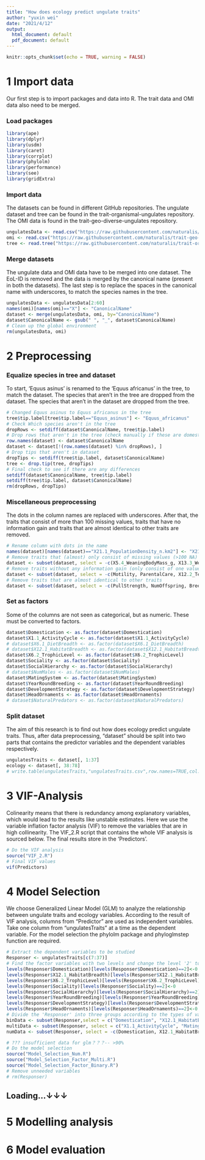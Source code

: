 ---
title: "How does ecology predict ungulate traits"
author: "yuxin wei"
date: "2021/4/12"
output: 
  html_document: default
  pdf_document: default
---
```{r setup, include=FALSE}
knitr::opts_chunk$set(echo = TRUE, warning = FALSE)
```

# 1 Import data
Our first step is to import packages and data into R. The trait data and OMI data also need to be merged.

### Load packages
```{r Load packages, message=FALSE}
library(ape)
library(dplyr)
library(usdm)
library(caret)
library(corrplot)
library(phylolm)
library(performance)
library(see)
library(gridExtra)
```

### Import data
The datasets can be found in different GitHub repositories. The ungulate
dataset and tree can be found in the trait-organismal-ungulates repository. 
The OMI data is found in the trait-geo-diverse-ungulates repository.
```{r import data}
ungulatesData <- read.csv("https://raw.githubusercontent.com/naturalis/trait-organismal-ungulates/master/data/CSV/ungulatesTraits.csv")
omi <- read.csv("https://raw.githubusercontent.com/naturalis/trait-geo-diverse-ungulates/master/results/OMI/niche_traits.csv")
tree <- read.tree("https://raw.githubusercontent.com/naturalis/trait-organismal-ungulates/master/data/phylogeny/ungulates.tree")
```

### Merge datasets
The ungulate data and OMI data have to be merged into one dataset. The EoL-ID is
removed and the data is merged by the canonical name (present in both the
datasets). The last step is to replace the spaces in the canonical name with
underscores, to match the species names in the tree.
```{r merge data}
ungulatesData <- ungulatesData[2:60]
names(omi)[names(omi)=="X"] <- "CanonicalName"
dataset <- merge(ungulatesData, omi, by="CanonicalName")
dataset$CanonicalName <- gsub(" ", "_", dataset$CanonicalName)
# Clean up the global environment 
rm(ungulatesData, omi)
```

# 2 Preprocessing
### Equalize species in tree and dataset
To start, 'Equus asinus' is renamed to the 'Equus africanus' in the tree, to
match the dataset. The species that aren't in the tree are dropped from the
dataset. The species that aren't in the dataset are dropped from the tree.
```{r check if names match between dataset and tree, results='hide'}
# Changed Equus asinus to Equus africanus in the tree 
tree$tip.label[tree$tip.label=="Equus_asinus"] <- "Equus_africanus"
# Check Which species aren't in the tree
dropRows <- setdiff(dataset$CanonicalName, tree$tip.label)
# Drop rows that aren't in the tree (check manually if these are domesticated)
row.names(dataset) <- dataset$CanonicalName
dataset <- dataset[!(row.names(dataset) %in% dropRows), ]
# Drop tips that aren't in dataset
dropTips <- setdiff(tree$tip.label, dataset$CanonicalName)
tree <- drop.tip(tree, dropTips)
# Final check to see if there are any differences
setdiff(dataset$CanonicalName, tree$tip.label)
setdiff(tree$tip.label, dataset$CanonicalName)
rm(dropRows, dropTips)
```

### Miscellaneous preprocessing
The dots in the column names are replaced with underscores. After that, the
traits that consist of more than 100 missing values, traits that have no
information gain and traits that are almost identical to other traits are
removed.
```{r misc preprocessing}
# Rename column with dots in the name
names(dataset)[names(dataset)=="X21.1_PopulationDensity_n.km2"] <- "X21.1_PopulationDensity_n_km2"
# Remove traits that (almost) only consist of missing values (>100 NA)
dataset <- subset(dataset, select = -c(X5.4_WeaningBodyMass_g, X13.3_WeaningHeadBodyLen_mm, X13.2_NeonateHeadBodyLen_mm, X18.1_BasalMetRate_mLO2hr, X5.2_BasalMetRateMass_g, X2.1_AgeatEyeOpening_d, X8.1_AdultForearmLen_mm, X10.1_PopulationGrpSize))
# Remove traits without any information gain (only consist of one value)
dataset <- subset(dataset, select = -c(Motility, ParentalCare, X12.2_Terrestriality))
# Remove traits that are almost identical to other traits
dataset <- subset(dataset, select = -c(PullStrength, NumOffspring, BreedingInterval, Diet, AVGWeight, MaturityReachFemale, MaturityReachMale, X22.2_HomeRange_Indiv_km2, X5.3_NeonateBodyMass_g, X16.1_LittersPerYear,X7.1_DispersalAge_d))
```

### Set as factors
Some of the columns are not seen as categorical, but as numeric. These must be converted
to factors.
```{r as factor}
dataset$Domestication <- as.factor(dataset$Domestication)
dataset$X1.1_ActivityCycle <- as.factor(dataset$X1.1_ActivityCycle)
# dataset$X6.1_DietBreadth <- as.factor(dataset$X6.1_DietBreadth)
# dataset$X12.1_HabitatBreadth <- as.factor(dataset$X12.1_HabitatBreadth)
dataset$X6.2_TrophicLevel <- as.factor(dataset$X6.2_TrophicLevel)
dataset$Sociality <- as.factor(dataset$Sociality)
dataset$SocialHierarchy <- as.factor(dataset$SocialHierarchy)
# dataset$NumMales <- as.factor(dataset$NumMales)
dataset$MatingSystem <- as.factor(dataset$MatingSystem)
dataset$YearRoundBreeding <- as.factor(dataset$YearRoundBreeding)
dataset$DevelopmentStrategy <- as.factor(dataset$DevelopmentStrategy)
dataset$HeadOrnaments <- as.factor(dataset$HeadOrnaments)
# dataset$NaturalPredators <- as.factor(dataset$NaturalPredators)
```

### Split dataset
The aim of this research is to find out how does ecology predict ungulate traits. 
Thus, after data preprocessing, "dataset" should be split into two parts that contains the predictor variables and the dependent variables respectively. 
```{r re-divide the dataset}
ungulatesTraits <- dataset[, 1:37]
ecology <- dataset[, 38:78]
# write.table(ungulatesTraits,"ungulatesTraits.csv",row.names=TRUE,col.names=TRUE,sep=",")
```

# 3 VIF-Analysis
Colinearity means that there is redundancy among explanatory variables, which would lead to the results like unstable estimates. Here we use the variable inflation factor analysis (VIF) to remove the variables that are in high collinearity. The VIF_2.R script that contains the whole VIF analysis is sourced below. The final results store in the 'Predictors'.
```{r VIF, results='markup'}
# Do the VIF analysis
source("VIF_2.R")
# Final VIF values
vif(Predictors)
```

# 4 Model Selection
We choose Generalized Linear Model (GLM) to analyze the relationship between ungulate traits
and ecology variables. According to the result of VIF analysis, columns from "Predictor" are
used as independent variables. Take one column from "ungulatesTraits" at a time as the
dependent variable. For the model selection the phylolm package and phyloglmstep function are required.
```{r model selection, results='hide'}
# Extract the dependent variables to be studied 
Responser <- ungulatesTraits[c(7:37)]
# Find the factor variables with two levels and change the level '2' to '0', to meet the requirement of 'logistic' method.
levels(Responser$Domestication)[levels(Responser$Domestication)==2]<-0
levels(Responser$X12.1_HabitatBreadth)[levels(Responser$X12.1_HabitatBreadth)==2]<-0
levels(Responser$X6.2_TrophicLevel)[levels(Responser$X6.2_TrophicLevel)==2]<-0
levels(Responser$Sociality)[levels(Responser$Sociality)==2]<-0
levels(Responser$SocialHierarchy)[levels(Responser$SocialHierarchy)==2]<-0
levels(Responser$YearRoundBreeding)[levels(Responser$YearRoundBreeding)==2]<-0
levels(Responser$DevelopmentStrategy)[levels(Responser$DevelopmentStrategy)==2]<-0
levels(Responser$HeadOrnaments)[levels(Responser$HeadOrnaments)==2]<-0
# Divide the 'Responser' into three groups according to the types of variables: 'binaryData', 'multiData' and 'numData'.
binData <- subset(Responser,select = c("Domestication", "X12.1_HabitatBreadth", "X6.2_TrophicLevel", "Sociality", "SocialHierarchy", "YearRoundBreeding", "DevelopmentStrategy", "HeadOrnaments"))
multiData <- subset(Responser, select = c("X1.1_ActivityCycle", "MatingSystem", "NaturalPredators", "NumMales", "X6.1_DietBreadth"))
numData <- subset(Responser, select = -c(Domestication, X12.1_HabitatBreadth, X6.2_TrophicLevel, Sociality, SocialHierarchy, YearRoundBreeding, DevelopmentStrategy, HeadOrnaments, X1.1_ActivityCycle, MatingSystem, NaturalPredators, NumMales, X6.1_DietBreadth))

# ??? insufficient data for glm？？？-- >90%
# Do the model selection
source("Model_Selection_Num.R")
source("Model_Selection_Factor_Multi.R")
source("Model_Selection_Factor_Binary.R")
# Remove unneeded variables
# rm(Responser)
```

## Loading...↓↓↓

# 5 Modelling analysis 


# 6 Model evaluation 

